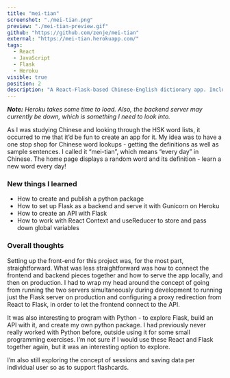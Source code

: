```yaml
---
title: "mei-tian"
screenshot: "./mei-tian.png"
preview: "./mei-tian-preview.gif"
github: "https://github.com/zenje/mei-tian"
external: "https://mei-tian.herokuapp.com/"
tags:
  - React
  - JavaScript
  - Flask
  - Heroku
visible: true
position: 2
description: "A React-Flask-based Chinese-English dictionary app. Includes HSK2.0 and HSK3.0 word lists, allows for lookup of Chinese words, showing definitions and fetching example sentences."
---
```


_**Note:** Heroku takes some time to load. Also, the backend server may currently be down, which is something I need to look into._

As I was studying Chinese and looking through the HSK word lists, it occurred to me that it’d be fun to create an app for it. My idea was to have a one stop shop for Chinese word lookups - getting the definitions as well as sample sentences. I called it “mei-tian”, which means “every day” in Chinese. The home page displays a random word and its definition - learn a new word every day!

### New things I learned

- How to create and publish a python package
- How to set up Flask as a backend and serve it with Gunicorn on Heroku
- How to create an API with Flask
- How to work with React Context and useReducer to store and pass down global variables

### Overall thoughts

Setting up the front-end for this project was, for the most part, straightforward. What was less straightforward was how to connect the frontend and backend pieces together and how to serve the app locally, and then on production. I had to wrap my head around the concept of going from running the two servers simultaneously during development to running just the Flask server on production and configuring a proxy redirection from React to Flask, in order to let the frontend connect to the API.

It was also interesting to program with Python - to explore Flask, build an API with it, and create my own python package. I had previously never really worked with Python before, outside using it for some small programming exercises. I’m not sure if I would use these React and Flask together again, but it was an interesting option to explore.

I’m also still exploring the concept of sessions and saving data per individual user so as to support flashcards.
